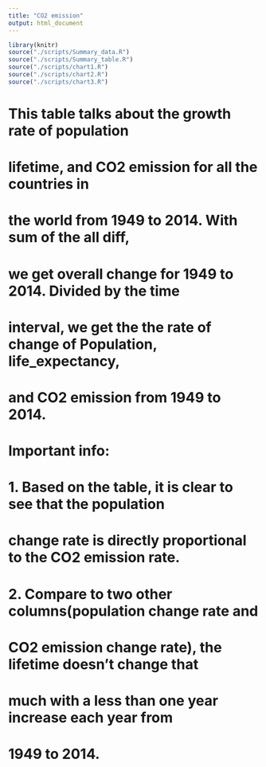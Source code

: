 ```yaml
---
title: "CO2 emission"
output: html_document
---
```


```r

library(knitr)
source("./scripts/Summary_data.R")
source("./scripts/Summary_table.R")
source("./scripts/chart1.R")
source("./scripts/chart2.R")
source("./scripts/chart3.R")

```





# 

# This table talks about the growth rate of population
# lifetime, and CO2 emission for all the countries in
# the world from 1949 to 2014. With sum of the all diff,
# we get overall change for 1949 to 2014. Divided by the time
# interval, we get the the rate of change of Population, life_expectancy,
# and CO2 emission from 1949 to 2014.
# Important info:
# 1. Based on the table, it is clear to see that the population
# change rate is directly proportional to the CO2 emission rate.
# 2. Compare to two other columns(population change rate and
# CO2 emission change rate), the lifetime doesn't change that
# much with a less than one year increase each year from
# 1949 to 2014.



```r



```